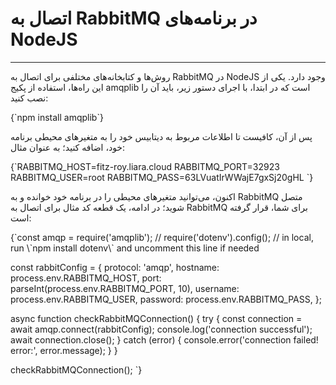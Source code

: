 

<Layout>
<Head>
<title>مستندات اتصال به RabbitMQ در پلتفرم NodeJS - لیارا</title>
<meta property="og:title" content="مستندات خدمات رایانش ابری لیارا" />
<meta property="og:description" content="مستندات قدم به قدم اتصال به پیام‌رسان RabbitMQ در NodeJS"  />
<meta property="og:image" content="https://files.liara.ir/liara/logos/liara-poster.jpg" />
</Head>

# اتصال به RabbitMQ در برنامه‌های NodeJS
<hr className="mb-2" />

روش‌ها و کتابخانه‌های مختلفی برای اتصال به RabbitMQ در NodeJS وجود دارد. یکی از این راه‌ها، استفاده از پکیج <Important>amqplib</Important> است که در ابتدا، با اجرای دستور زیر، باید آن را نصب کنید:

<div className="h-2" />
<div dir='ltr'>
    <Highlight className="bash">
        {`npm install amqplib`}
    </Highlight>
</div>
<div className="h-2" />

پس از آن، کافیست تا 
اطلاعات مربوط به دیتابیس خود را 
به متغیرهای محیطی برنامه خود، اضافه کنید؛ به عنوان مثال:

<div className="h-2" />
<div dir='ltr'>
    <Highlight className="bash">
        {`RABBITMQ_HOST=fitz-roy.liara.cloud
RABBITMQ_PORT=32923
RABBITMQ_USER=root
RABBITMQ_PASS=63LVuatIrWWajE7gxSj20gHL
`}
    </Highlight>
</div>
<div className="h-2" />

اکنون، می‌توانید متغیرهای محیطی را در برنامه خود خوانده و به RabbitMQ متصل شوید؛ در ادامه، یک قطعه کد مثال برای
اتصال به RabbitMQ
برای شما، قرار گرفته است:

<div className="h-2" />
<div dir='ltr'>
    <Highlight className="js">
        {`const amqp = require('amqplib');
// require('dotenv').config(); // in local, run \`npm install dotenv\` and uncomment this line if needed

const rabbitConfig = {
    protocol: 'amqp',
    hostname: process.env.RABBITMQ_HOST,
    port: parseInt(process.env.RABBITMQ_PORT, 10),
    username: process.env.RABBITMQ_USER,
    password: process.env.RABBITMQ_PASS,
  };

async function checkRabbitMQConnection() {
  try {
    const connection = await amqp.connect(rabbitConfig);
    console.log('connection successful');
    await connection.close(); 
  } catch (error) {
    console.error('connection failed! error:', error.message);
  }
}

checkRabbitMQConnection();
`}
    </Highlight>
</div>


</Layout>